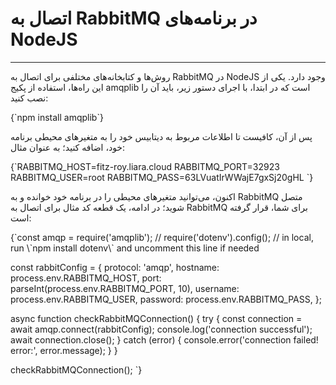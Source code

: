 

<Layout>
<Head>
<title>مستندات اتصال به RabbitMQ در پلتفرم NodeJS - لیارا</title>
<meta property="og:title" content="مستندات خدمات رایانش ابری لیارا" />
<meta property="og:description" content="مستندات قدم به قدم اتصال به پیام‌رسان RabbitMQ در NodeJS"  />
<meta property="og:image" content="https://files.liara.ir/liara/logos/liara-poster.jpg" />
</Head>

# اتصال به RabbitMQ در برنامه‌های NodeJS
<hr className="mb-2" />

روش‌ها و کتابخانه‌های مختلفی برای اتصال به RabbitMQ در NodeJS وجود دارد. یکی از این راه‌ها، استفاده از پکیج <Important>amqplib</Important> است که در ابتدا، با اجرای دستور زیر، باید آن را نصب کنید:

<div className="h-2" />
<div dir='ltr'>
    <Highlight className="bash">
        {`npm install amqplib`}
    </Highlight>
</div>
<div className="h-2" />

پس از آن، کافیست تا 
اطلاعات مربوط به دیتابیس خود را 
به متغیرهای محیطی برنامه خود، اضافه کنید؛ به عنوان مثال:

<div className="h-2" />
<div dir='ltr'>
    <Highlight className="bash">
        {`RABBITMQ_HOST=fitz-roy.liara.cloud
RABBITMQ_PORT=32923
RABBITMQ_USER=root
RABBITMQ_PASS=63LVuatIrWWajE7gxSj20gHL
`}
    </Highlight>
</div>
<div className="h-2" />

اکنون، می‌توانید متغیرهای محیطی را در برنامه خود خوانده و به RabbitMQ متصل شوید؛ در ادامه، یک قطعه کد مثال برای
اتصال به RabbitMQ
برای شما، قرار گرفته است:

<div className="h-2" />
<div dir='ltr'>
    <Highlight className="js">
        {`const amqp = require('amqplib');
// require('dotenv').config(); // in local, run \`npm install dotenv\` and uncomment this line if needed

const rabbitConfig = {
    protocol: 'amqp',
    hostname: process.env.RABBITMQ_HOST,
    port: parseInt(process.env.RABBITMQ_PORT, 10),
    username: process.env.RABBITMQ_USER,
    password: process.env.RABBITMQ_PASS,
  };

async function checkRabbitMQConnection() {
  try {
    const connection = await amqp.connect(rabbitConfig);
    console.log('connection successful');
    await connection.close(); 
  } catch (error) {
    console.error('connection failed! error:', error.message);
  }
}

checkRabbitMQConnection();
`}
    </Highlight>
</div>


</Layout>